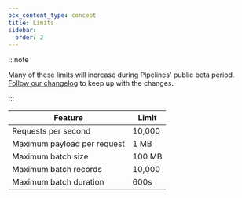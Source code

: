 ```yaml
---
pcx_content_type: concept
title: Limits
sidebar:
  order: 2
---
```



:::note

Many of these limits will increase during Pipelines' public beta period. [Follow our changelog](/pipelines/reference/changelog/) to keep up with the changes.

:::


| Feature                                       | Limit                                                         |
| --------------------------------------------- | ------------------------------------------------------------- |
| Requests per second                           | 10,000                                            						|
| Maximum payload per request                   | 1 MB                                          								|
| Maximum batch size 	                        	| 100 MB                                          							|
| Maximum batch records	                				| 10,000                                          							|
| Maximum batch duration	                      | 600s 	                                          							|
